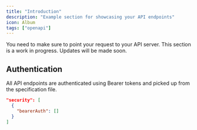 ```yaml
---
title: "Introduction"
description: "Example section for showcasing your API endpoints"
icon: Album
tags: ["openapi"]
---
```


<CalloutCaution>
  You need to make sure to point your request to your API server.
</CalloutCaution>

<CalloutInfo>
  This section is a work in progress. Updates will be made soon.
</CalloutInfo>

## Authentication

All API endpoints are authenticated using Bearer tokens and picked up from the specification file.

```json
"security": [
  {
    "bearerAuth": []
  }
]
```
